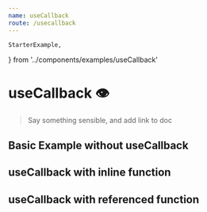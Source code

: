 ```yaml
---
name: useCallback
route: /usecallback
---
```


    StarterExample,
} from '../components/examples/useCallback'


# useCallback 👁 
> Say something sensible, and add link to doc

## Basic Example without useCallback 
<Editor noInline code={StarterExample} />


## useCallback with inline function 

## useCallback with referenced function